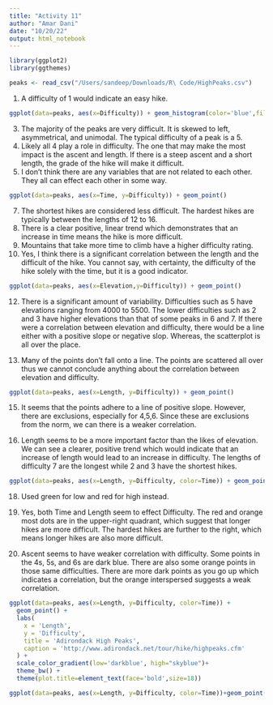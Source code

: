```yaml
---
title: "Activity 11"
author: "Amar Dani"
date: "10/20/22"
output: html_notebook
---
```

```r
library(ggplot2)
library(ggthemes)
```

```r
peaks <- read_csv("/Users/sandeep/Downloads/R\ Code/HighPeaks.csv")
```
1. A difficulty of 1 would indicate an easy hike. 
```r
ggplot(data=peaks, aes(x=Difficulty)) + geom_histogram(color='blue',fill='black') + labs(x='Difficult of Peaks', y='Number of Peaks', title='Difficulties of the 46 Peaks at Adirondack Mountains') 
```
3. The majority of the peaks are very difficult. It is skewed to left, asymmetrical, and unimodal. The typical difficulty of a peak is a 5.
4. Likely all 4 play a role in difficulty. The one that may make the most impact is the ascent and length. If there is a steep ascent and a short length, the grade of the hike will make it difficult.
5. I don't think there are any variables that are not related to each other. They all can effect each other in some way.
```r
ggplot(data=peaks, aes(x=Time, y=Difficulty)) + geom_point()
```
7. The shortest hikes are considered less difficult. The hardest hikes are typically between the lengths of 12 to 16.
8. There is a clear positive, linear trend which demonstrates that an increase in time means the hike is more difficult.
9. Mountains that take more time to climb have a higher difficulty rating.
10. Yes, I think there is a significant correlation between the length and the difficult of the hike. You cannot say, with certainty, the difficulty of the hike solely with the time, but it is a good indicator.
```r
ggplot(data=peaks, aes(x=Elevation,y=Difficulty)) + geom_point()
```
12. There is a significant amount of variability. Difficulties such as 5 have elevations ranging from 4000 to 5500. The lower difficulties such as 2 and 3 have higher elevations than that of some peaks in 6 and 7. If there were a correlation between elevation and difficulty, there would be a line either with a positive slope or negative slop. Whereas, the scatterplot is all over the place.

13. Many of the points don't fall onto a line. The points are scattered all over thus we cannot conclude anything about the correlation between elevation and difficulty.

```r
ggplot(data=peaks, aes(x=Length, y=Difficulty)) + geom_point()
```
15. It seems that the points adhere to a line of positive slope. However, there are exclusions, especially for 4,5,6. Since these are exclusions from the norm, we can there is a weaker correlation.

16. Length seems to be a more important factor than the likes of elevation. We can see a clearer, positive trend which would indicate that an increase of length would lead to an increase in difficulty. The lengths of difficulty 7 are the longest while 2 and 3 have the shortest hikes.

```r
ggplot(data=peaks, aes(x=Length, y=Difficulty, color=Time)) + geom_point() + scale_color_gradient(low='green', high="red")
```
18. Used green for low and red for high instead.

19. Yes, both Time and Length seem to effect Difficulty. The red and orange most dots are in the upper-right quadrant, which suggest that longer hikes are more difficult. The hardest hikes are further to the right, which means longer hikes are also more difficult.

20. Ascent seems to have weaker correlation with difficulty. Some points in the 4s, 5s, and 6s are dark blue. There are also some orange points in those same difficulties. There are more dark points as you go up which indicates a correlation, but the orange interspersed suggests a weak correlation.

```r
ggplot(data=peaks, aes(x=Length, y=Difficulty, color=Time)) + 
  geom_point() + 
  labs(
    x = 'Length',
    y = 'Difficulty',
    title = 'Adirondack High Peaks',
    caption = 'http://www.adirondack.net/tour/hike/highpeaks.cfm'
  ) + 
  scale_color_gradient(low='darkblue', high="skyblue")+
  theme_bw() + 
  theme(plot.title=element_text(face='bold',size=18))
```
```r
ggplot(data=peaks, aes(x=Length, y=Difficulty, color=Time))+geom_point() + labs(title = 'Adirondack High Peaks',caption = 'Source: http://www.adirondack.net/tour/hike/highpeaks.cfm') + scale_color_gradient(low='darkblue', high="skyblue") + theme_pander() + theme(plot.title=element_text(face='bold',color='green4',size=18), plot.caption = element_text(face='bold.italic',size=8,hjust=0),axis.title.x = element_text(face='bold',size=14),axis.title.y=element_text(face="bold.italic", size=14),panel.border = element_rect(color='darkgreen', fill=NA))
```



